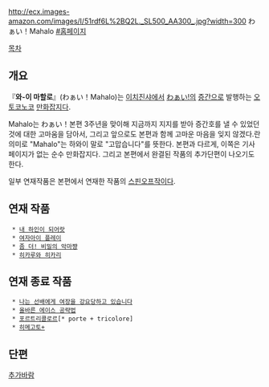 http://ecx.images-amazon.com/images/I/51rdf6L%2BQ2L._SL500_AA300_.jpg?width=300
わぁい！Mahalo
[http://www.ichijinsha.co.jp/special/waai_mahalo/ #홈페이지]

[[목차]]

== 개요 ==
『'''와-이 마할로'''』(わぁい！Mahalo)는 [[이치진샤]]에서 [[わぁい!]]의 [[증간]]으로 발행하는 [[오토코노코]] [[만화잡지]]다.

Mahalo는 わぁい！본편 3주년을 맞이해 지금까지 지지를 받아 증간호를 낼 수 있었던 것에 대한 고마움을 담아서, 그리고 앞으로도 본편과 함께 고마운 마음을 잊지 않겠다.란 의미로 "Mahalo"는 하와이 말로 "고맙습니다"를 뜻한다.
본편과 다르게, 이쪽은 기사 페이지가 없는 순수 만화잡지다. 그리고 본편에서 완결된 작품의 추가단편이 나오기도 한다.

일부 연재작품은 본편에서 연재한 작품의 [[스핀오프]]작이다.

== 연재 작품 ==
  * [[내 하인이 되어랏]]
  * [[여자아이 플레이]]
  * [[좀 더! 비밀의 악마쨩]]
  * [[히카루와 히카리]]

== 연재 종료 작품 ==
  * [[나는 선배에게 여장을 강요당하고 있습니다]]
  * [[올바른 에이스 공략법]]
  * [[포르트리콜로르]][* porte + tricolore]
  * [[히메고토+]]

== 단편 ==
[[추가바람]]
